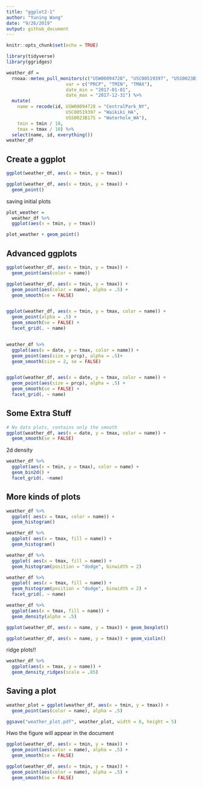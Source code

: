 ```yaml
---
title: "ggplot2-1"
author: "Yuning Wang"
date: "9/26/2019"
output: github_document
---
```


```r
knitr::opts_chunk$set(echo = TRUE)

library(tidyverse)
library(ggridges)
```

```r
weather_df = 
  rnoaa::meteo_pull_monitors(c("USW00094728", "USC00519397", "USS0023B17S"),
                      var = c("PRCP", "TMIN", "TMAX"), 
                      date_min = "2017-01-01",
                      date_max = "2017-12-31") %>%
  mutate(
    name = recode(id, USW00094728 = "CentralPark_NY", 
                      USC00519397 = "Waikiki_HA",
                      USS0023B17S = "Waterhole_WA"),
    tmin = tmin / 10,
    tmax = tmax / 10) %>%
  select(name, id, everything())
weather_df

```

## Create a ggplot

```r
ggplot(weather_df, aes(x = tmin, y = tmax))

ggplot(weather_df, aes(x = tmin, y = tmax)) + 
  geom_point()
```

saving initial plots

```r
plot_weather = 
  weather_df %>%
  ggplot(aes(x = tmin, y = tmax)) 

plot_weather + geom_point()
```


## Advanced ggplots

```r
ggplot(weather_df, aes(x = tmin, y = tmax)) + 
  geom_point(aes(color = name))

ggplot(weather_df, aes(x = tmin, y = tmax)) + 
  geom_point(aes(color = name), alpha = .5) +
  geom_smooth(se = FALSE) 


ggplot(weather_df, aes(x = tmin, y = tmax, color = name)) + 
  geom_point(alpha = .5) +
  geom_smooth(se = FALSE) + 
  facet_grid(. ~ name)


weather_df %>%
  ggplot(aes(x = date, y = tmax, color = name)) +
  geom_point(aes(size = prcp), alpha = .5)+
  geom_smooth(size = 2, se = FALSE)


ggplot(weather_df, aes(x = date, y = tmax, color = name)) + 
  geom_point(aes(size = prcp), alpha = .5) +
  geom_smooth(se = FALSE) + 
  facet_grid(. ~ name)
```


## Some Extra Stuff
```r
# No data plots, contains only the smooth
ggplot(weather_df, aes(x = date, y = tmax, color = name)) + 
  geom_smooth(se = FALSE) 
```


2d density

```r
weather_df %>%
  ggplot(aes(x = tmin, y = tmax), color = name) +
  geom_bin2d() +
  facet_grid(. ~name)
```

## More kinds of plots

```r
weather_df %>%
  ggplot( aes(x = tmax, color = name)) + 
  geom_histogram()

weather_df %>%
  ggplot( aes(x = tmax, fill = name)) + 
  geom_histogram()

weather_df %>%
  ggplot( aes(x = tmax, fill = name)) + 
  geom_histogram(position = "dodge", binwidth = 2)

weather_df %>%
  ggplot( aes(x = tmax, fill = name)) + 
  geom_histogram(position = "dodge", binwidth = 2) +
  facet_grid(. ~ name)
```

```r
weather_df %>%
  ggplot(aes(x = tmax, fill = name)) +
  geom_density(alpha = .5)
```

```r
ggplot(weather_df, aes(x = name, y = tmax)) + geom_boxplot()
```


```r
ggplot(weather_df, aes(x = name, y = tmax)) + geom_violin()
```

ridge plots!!

```r
weather_df %>%
  ggplot(aes(x = tmax, y = name)) +
  geom_density_ridges(scale = .85)
```

## Saving a plot

```r
weather_plot = ggplot(weather_df, aes(x = tmin, y = tmax)) + 
  geom_point(aes(color = name), alpha = .5) 

ggsave("weather_plot.pdf", weather_plot, width = 8, height = 5)
```

Hwo the figure will appear in the document
```r
ggplot(weather_df, aes(x = tmin, y = tmax)) + 
  geom_point(aes(color = name), alpha = .5) +
  geom_smooth(se = FALSE) 
```

```r
ggplot(weather_df, aes(x = tmin, y = tmax)) + 
  geom_point(aes(color = name), alpha = .5) +
  geom_smooth(se = FALSE) 
```